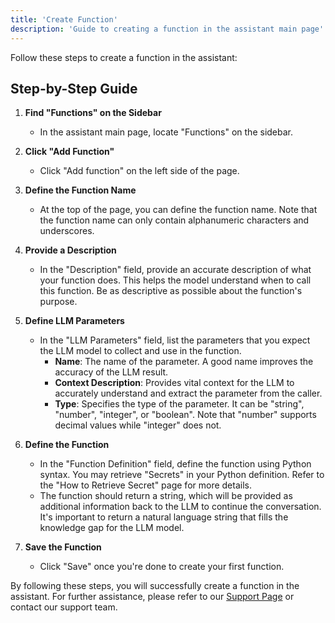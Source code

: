 ```yaml
---
title: 'Create Function'
description: 'Guide to creating a function in the assistant main page'
---
```


Follow these steps to create a function in the assistant:

## Step-by-Step Guide

1. **Find "Functions" on the Sidebar**
   - In the assistant main page, locate "Functions" on the sidebar.

2. **Click "Add Function"**
   - Click "Add function" on the left side of the page.

3. **Define the Function Name**
   - At the top of the page, you can define the function name. Note that the function name can only contain alphanumeric characters and underscores.

4. **Provide a Description**
   - In the "Description" field, provide an accurate description of what your function does. This helps the model understand when to call this function. Be as descriptive as possible about the function's purpose.

5. **Define LLM Parameters**
   - In the "LLM Parameters" field, list the parameters that you expect the LLM model to collect and use in the function.
     - **Name**: The name of the parameter. A good name improves the accuracy of the LLM result.
     - **Context Description**: Provides vital context for the LLM to accurately understand and extract the parameter from the caller.
     - **Type**: Specifies the type of the parameter. It can be "string", "number", "integer", or "boolean". Note that "number" supports decimal values while "integer" does not.

6. **Define the Function**
   - In the "Function Definition" field, define the function using Python syntax. You may retrieve "Secrets" in your Python definition. Refer to the "How to Retrieve Secret" page for more details.
   - The function should return a string, which will be provided as additional information back to the LLM to continue the conversation. It's important to return a natural language string that fills the knowledge gap for the LLM model.

7. **Save the Function**
   - Click "Save" once you're done to create your first function.

By following these steps, you will successfully create a function in the assistant. For further assistance, please refer to our [Support Page](/docs/support) or contact our support team.

